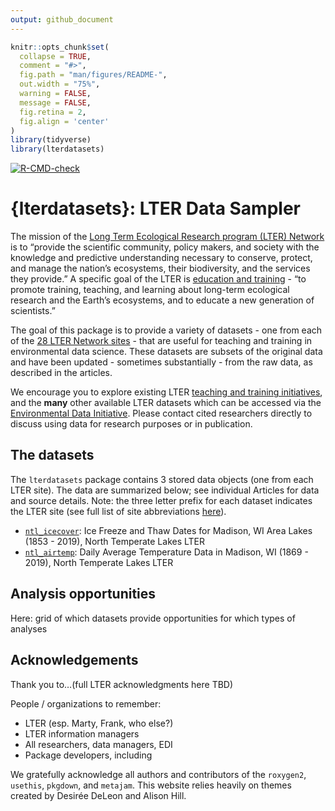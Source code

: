```yaml
---
output: github_document
---
```


```r
knitr::opts_chunk$set(
  collapse = TRUE,
  comment = "#>",
  fig.path = "man/figures/README-",
  out.width = "75%",
  warning = FALSE,
  message = FALSE,
  fig.retina = 2,
  fig.align = 'center'
)
library(tidyverse)
library(lterdatasets)
```

<!-- badges: start -->
[![R-CMD-check](https://github.com/lter/lterdatasampler/workflows/R-CMD-check/badge.svg)](https://github.com/lter/lterdatasampler/actions)
<!-- badges: end -->

# {lterdatasets}: LTER Data Sampler

The mission of the [Long Term Ecological Research program (LTER) Network](https://lternet.edu/) is to "provide the scientific community, policy makers, and society with the knowledge and predictive understanding necessary to conserve, protect, and manage the nation’s ecosystems, their biodiversity, and the services they provide." A specific goal of the LTER is [education and training](https://lternet.edu/education-and-training/) - "to promote training, teaching, and learning about long-term ecological research and the Earth’s ecosystems, and to educate a new generation of scientists." 

The goal of this package is to provide a variety of datasets - one from each of the [28 LTER Network sites](https://lternet.edu/site/) - that are useful for teaching and training in environmental data science. These datasets are subsets of the original data and have been updated - sometimes substantially - from the raw data, as described in the articles. 

We encourage you to explore existing LTER [teaching and training initiatives](https://lternet.edu/education-and-training/), and the **many** other available LTER datasets which can be accessed via the [Environmental Data Initiative](https://environmentaldatainitiative.org/). Please contact  cited researchers directly to discuss using data for research purposes or in publication. 

## The datasets

The `lterdatasets` package contains 3 stored data objects (one from each LTER site). The data are summarized below; see individual Articles for data and source details. Note: the three letter prefix for each dataset indicates the LTER site (see full list of site abbreviations [here](https://lternet.edu/site/)).

- [`ntl_icecover`](): Ice Freeze and Thaw Dates for Madison, WI Area Lakes (1853 - 2019), North Temperate Lakes LTER
- [`ntl_airtemp`](): Daily Average Temperature Data in Madison, WI (1869 - 2019), North Temperate Lakes LTER


## Analysis opportunities

Here: grid of which datasets provide opportunities for which types of analyses

## Acknowledgements

Thank you to...(full LTER acknowledgments here TBD)

People / organizations to remember: 

- LTER (esp. Marty, Frank, who else?)
- LTER information managers
- All researchers, data managers, EDI
- Package developers, including 


We gratefully acknowledge all authors and contributors of the `roxygen2`, `usethis`, `pkgdown`, and `metajam`. This website relies heavily on themes created by Desirée DeLeon and Alison Hill.
